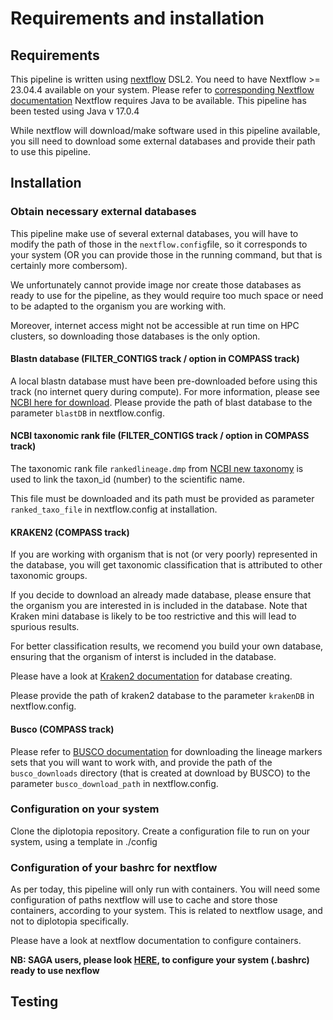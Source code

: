 # Requirements and installation

## Requirements

This pipeline is written using [nextflow](https://www.nextflow.io/) DSL2. You need to have Nextflow \>= 23.04.4 available on your system. Please refer to [corresponding Nextflow documentation](https://www.nextflow.io/docs/latest/install.html) Nextflow requires Java to be available. This pipeline has been tested using Java v 17.0.4

While nextflow will download/make software used in this pipeline available, you sill need to download some external databases and provide their path to use this pipeline.

## Installation

### Obtain necessary external databases

This pipeline make use of several external databases, you will have to modify the path of those in the `nextflow.config`file, so it corresponds to your system (OR you can provide those in the running command, but that is certainly more combersom).

We unfortunately cannot provide image nor create those databases as ready to use for the pipeline, as they would require too much space or need to be adapted to the organism you are working with.

Moreover, internet access might not be accessible at run time on HPC clusters, so downloading those databases is the only option.

#### Blastn database (FILTER_CONTIGS track / option in COMPASS track)

A local blastn database must have been pre-downloaded before using this track (no internet query during compute). For more information, please see [NCBI here for download](https://ftp.ncbi.nlm.nih.gov/blast/db/). Please provide the path of blast database to the parameter `blastDB` in nextflow.config.

#### NCBI taxonomic rank file (FILTER_CONTIGS track / option in COMPASS track)

The taxonomic rank file `rankedlineage.dmp` from [NCBI new taxonomy](https://ncbiinsights.ncbi.nlm.nih.gov/2018/02/22/new-taxonomy-files-available-with-lineage-type-and-host-information/) is used to link the taxon_id (number) to the scientific name.

This file must be downloaded and its path must be provided as parameter `ranked_taxo_file` in nextflow.config at installation.

#### KRAKEN2 (COMPASS track)

If you are working with organism that is not (or very poorly) represented in the database, you will get taxonomic classification that is attributed to other taxonomic groups.

If you decide to download an already made database, please ensure that the organism you are interested in is included in the database. Note that Kraken mini database is likely to be too restrictive and this will lead to spurious results.

For better classification results, we recomend you build your own database, ensuring that the organism of interst is included in the database.

Please have a look at [Kraken2 documentation](https://github.com/DerrickWood/kraken2/blob/master/docs/MANUAL.markdown) for database creating.

Please provide the path of kraken2 database to the parameter `krakenDB` in nextflow.config.

```{=html}
<!-- TODO check - advise ? adjust kmer size longer for more specificity, because its assemblies ? 
ASK THOMAS
-->
```

#### Busco (COMPASS track)

Please refer to [BUSCO documentation](https://busco.ezlab.org/busco_userguide.html#download-and-automated-update) for downloading the lineage markers sets that you will want to work with, and provide the path of the `busco_downloads` directory (that is created at download by BUSCO) to the parameter `busco_download_path` in nextflow.config.

```{=html}
<!-- QUAST
Note quast can include several checks on other database, find genes osv
But I removed that, was too long and heavy, and not so usefull when 
working with species we do not know what is expected. 

See later if want to implement a more complete option or not
-->
```

### Configuration on your system

Clone the diplotopia repository. Create a configuration file to run on your system, using a template in ./config

### Configuration of your bashrc for nextflow

As per today, this pipeline will only run with containers. You will need some configuration of paths nextflow will use to cache and store those containers, according to your system. This is related to nextflow usage, and not to diplotopia specifically.

Please have a look at nextflow documentation to configure containers.

**NB: SAGA users, please look [HERE](./SAGA_USERS_instructions), to configure your system (.bashrc) ready to use nexflow**

## Testing

<!-- TBA -->